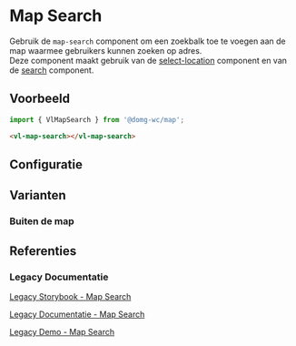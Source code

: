 
# Map Search

Gebruik de `map-search` component om een zoekbalk toe te voegen aan de map waarmee gebruikers kunnen zoeken op adres.<br/>
Deze component maakt gebruik van de [select-location](/docs/map-select-location--select-location-default) component en
van de [search](/docs/components-search--search-default) component.


## Voorbeeld

```js
import { VlMapSearch } from '@domg-wc/map';
```

```html
<vl-map-search></vl-map-search>
```

<Canvas of={VlMapSearchStories.MapSearchDefault} />


## Configuratie

<ArgTypes of={VlMapSearchStories.MapSearchDefault} />


## Varianten

### Buiten de map

<Canvas of={VlMapSearchStories.MapSearchOutsideMap} />


## Referenties

### Legacy Documentatie

[Legacy Storybook - Map Search](https://webcomponenten.omgeving.vlaanderen.be/storybook/?path=/docs/custom-elements-vl-map-vl-map-search--default)

[Legacy Documentatie - Map Search](https://webcomponenten.omgeving.vlaanderen.be/doc/VlMapSearch.html)

[Legacy Demo - Map Search](https://webcomponenten.omgeving.vlaanderen.be/demo/vl-map-search.html)
